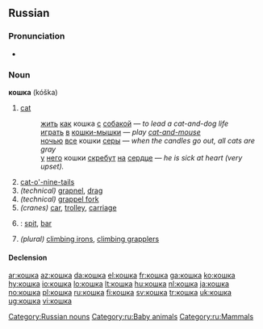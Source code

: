 ==Russian==

===Pronunciation===
*{{audio|Ru-кошка.ogg|audio}}

===Noun===
'''кошка''' (kóška) {{f}}

# [[cat]]
#:[[жить]] [[как]] кошка [[с]] [[собака|собакой]] — ''to lead a cat-and-dog life''
#:[[играть]] [[в]] [[кошки-мышки]] — ''play [[cat-and-mouse]]''
#:[[ночью]] [[весь|все]] кошки [[серый|серы]] — ''when the candles go out, all cats are gray''
#:[[у]] [[он|него]] кошки [[скрести|скребут]] [[на]] [[сердце]] — ''he is sick at heart (very upset).''
# [[cat-o'-nine-tails]]
# ''(technical)'' [[grapnel]], [[drag]]
# ''(technical)'' [[grappel fork]]
# ''(cranes)'' [[car]], [[trolley]], [[carriage]]
# {{geology|lang=ru}} : [[spit]], [[bar]]
# ''(plural)'' [[climbing irons]], [[climbing grapplers]]

====Declension====
{{ru-noun-anim-vel-а-1|кошк|ко́шк|кошек|ко́шек}}

[[Category:Russian nouns]]
[[Category:ru:Baby animals]]
[[Category:ru:Mammals]]

[[ar:кошка]]
[[az:кошка]]
[[da:кошка]]
[[el:кошка]]
[[fr:кошка]]
[[ga:кошка]]
[[ko:кошка]]
[[hy:кошка]]
[[io:кошка]]
[[lo:кошка]]
[[lt:кошка]]
[[hu:кошка]]
[[nl:кошка]]
[[ja:кошка]]
[[no:кошка]]
[[pl:кошка]]
[[ru:кошка]]
[[fi:кошка]]
[[sv:кошка]]
[[tr:кошка]]
[[uk:кошка]]
[[ug:кошка]]
[[vi:кошка]]